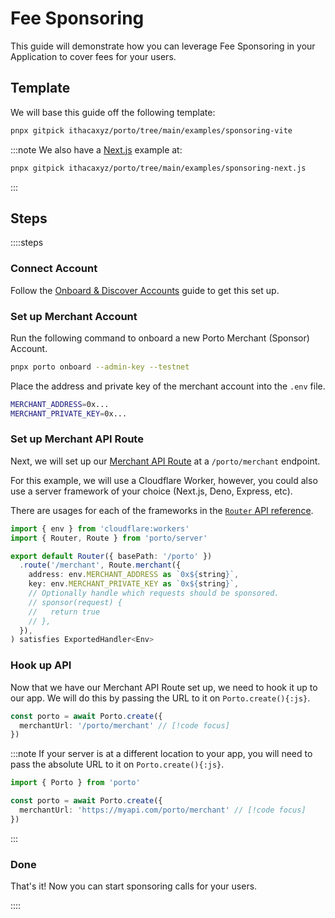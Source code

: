 
# Fee Sponsoring

This guide will demonstrate how you can leverage Fee Sponsoring in your Application to cover
fees for your users.

## Template

We will base this guide off the following template:

```bash
pnpx gitpick ithacaxyz/porto/tree/main/examples/sponsoring-vite
```

:::note
We also have a [Next.js](https://nextjs.org) example at:

```bash
pnpx gitpick ithacaxyz/porto/tree/main/examples/sponsoring-next.js
```

:::

## Steps

::::steps

### Connect Account

Follow the [Onboard & Discover Accounts](/sdk/guides/discover-accounts) guide to get this set up.

### Set up Merchant Account

Run the following command to onboard a new Porto Merchant (Sponsor) Account.

```sh
pnpx porto onboard --admin-key --testnet
```

Place the address and private key of the merchant account into the `.env` file.

```sh
MERCHANT_ADDRESS=0x...
MERCHANT_PRIVATE_KEY=0x...
```

### Set up Merchant API Route

Next, we will set up our [Merchant API Route](/sdk/api/route/merchant) at a `/porto/merchant` endpoint.

For this example, we will use a Cloudflare Worker, however, you could also use a
server framework of your choice (Next.js, Deno, Express, etc).

There are usages for each of the frameworks in the [`Router` API reference](/sdk/api/router#frameworks).

```ts
import { env } from 'cloudflare:workers'
import { Router, Route } from 'porto/server'

export default Router({ basePath: '/porto' })
  .route('/merchant', Route.merchant({
    address: env.MERCHANT_ADDRESS as `0x${string}`,
    key: env.MERCHANT_PRIVATE_KEY as `0x${string}`,
    // Optionally handle which requests should be sponsored.
    // sponsor(request) {
    //   return true
    // },
  }),
) satisfies ExportedHandler<Env>
```

### Hook up API

Now that we have our Merchant API Route set up, we need to hook it up to our app.
We will do this by passing the URL to it on `Porto.create(){:js}`.

```ts
const porto = await Porto.create({
  merchantUrl: '/porto/merchant' // [!code focus]
})
```

:::note
If your server is at a different location to your app, you will need to pass the absolute URL
to it on `Porto.create(){:js}`.

```ts twoslash  
import { Porto } from 'porto'

const porto = await Porto.create({
  merchantUrl: 'https://myapi.com/porto/merchant' // [!code focus]
})
```

:::

### Done

That's it! Now you can start sponsoring calls for your users.

::::
